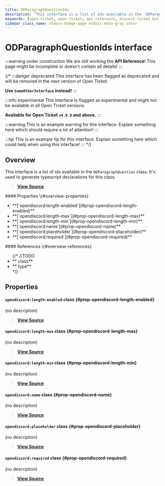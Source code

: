 ```yaml
---
title: ODParagraphQuestionIds
description: "This interface is a list of ids available in the `ODParagraphQuestion` class. It's used to generate typescript declarations for this class."
keywords: [open-ticket, open ticket, api reference, discord ticket bot, interface]
sidebar_class_name: otdocs-badge-page otdocs-meta-gray-inter
---
```

<head>
    <link rel="apple-touch-icon" href="/img/logo_vertical.png"/>
</head>

# ODParagraphQuestionIds <M color="gray">interface</M>

:::warning under construction
We are still working the **API Reference**! This page might be incomplete or doesn't contain all details!
:::

{/*
:::danger deprecated
This interface has been flagged as deprecated and will be removed in the next version of Open Ticket.

**Use `SomeOtherInterface` instead!**
:::

:::info experimental
This interface is flagged as experimental and might not be available in all Open Ticket versions.

**Available for Open Ticket `v4.0.0` and above.**
:::

:::warning
This is an example warning for this interface. Explain something here which should require a lot of attention!
:::

:::tip
This is an example tip for this interface. Explain something here which could help when using this interface!
:::
*/}

## Overview
This interface is a list of ids available in the `ODParagraphQuestion` class.
It's used to generate typescript declarations for this class.

> [**View Source**](https://otgithub.dj-dj.be/tree/main/src/core/api/openticket/question.ts#L186)

<FlexHorizontal>
<div style={{width:"50%"}}>
    #### Properties \{#overview-properties}
    <ul>
        <li>**[`opendiscord:length-enabled`](#prop-opendiscord-length-enabled)**</li>
        <li>**[`opendiscord:length-max`](#prop-opendiscord-length-max)**</li>
        <li>**[`opendiscord:length-min`](#prop-opendiscord-length-min)**</li>
        <li>**[`opendiscord:name`](#prop-opendiscord-name)**</li>
        <li>**[`opendiscord:placeholder`](#prop-opendiscord-placeholder)**</li>
        <li>**[`opendiscord:required`](#prop-opendiscord-required)**</li>
    </ul>
</div>
<div style={{width:"50%"}}>
    #### References \{#overview-references}
    <ul>
        {/*
        //TODO
        <li>**<code><ApiUrl url="class:ODId" label="api.ODId"/></code> <M color="purple">class</M>**</li>
        <li>**<code><ApiUrl url="type:ODExampleType" label="api.ODExampleType"/></code> <M color="brown">type</M>**</li>
        */}
    </ul>
</div>
</FlexHorizontal>

## Properties
<Divider></Divider>
#### `opendiscord:length-enabled` <M color="purple">class</M> <ApiBlock><ApiUrl url="class:ODQuestionData" label="api.ODQuestionData"/></ApiBlock> \{#prop-opendiscord-length-enabled}
(no description)

> [**View Source**](https://otgithub.dj-dj.be/tree/main/src/core/api/openticket/question.ts#L191)

<Divider></Divider>
#### `opendiscord:length-max` <M color="purple">class</M> <ApiBlock><ApiUrl url="class:ODQuestionData" label="api.ODQuestionData"/></ApiBlock> \{#prop-opendiscord-length-max}
(no description)

> [**View Source**](https://otgithub.dj-dj.be/tree/main/src/core/api/openticket/question.ts#L193)

<Divider></Divider>
#### `opendiscord:length-min` <M color="purple">class</M> <ApiBlock><ApiUrl url="class:ODQuestionData" label="api.ODQuestionData"/></ApiBlock> \{#prop-opendiscord-length-min}
(no description)

> [**View Source**](https://otgithub.dj-dj.be/tree/main/src/core/api/openticket/question.ts#L192)

<Divider></Divider>
#### `opendiscord:name` <M color="purple">class</M> <ApiBlock><ApiUrl url="class:ODQuestionData" label="api.ODQuestionData"/></ApiBlock> \{#prop-opendiscord-name}
(no description)

> [**View Source**](https://otgithub.dj-dj.be/tree/main/src/core/api/openticket/question.ts#L187)

<Divider></Divider>
#### `opendiscord:placeholder` <M color="purple">class</M> <ApiBlock><ApiUrl url="class:ODQuestionData" label="api.ODQuestionData"/></ApiBlock> \{#prop-opendiscord-placeholder}
(no description)

> [**View Source**](https://otgithub.dj-dj.be/tree/main/src/core/api/openticket/question.ts#L189)

<Divider></Divider>
#### `opendiscord:required` <M color="purple">class</M> <ApiBlock><ApiUrl url="class:ODQuestionData" label="api.ODQuestionData"/></ApiBlock> \{#prop-opendiscord-required}
(no description)

> [**View Source**](https://otgithub.dj-dj.be/tree/main/src/core/api/openticket/question.ts#L188)

<Divider></Divider>
